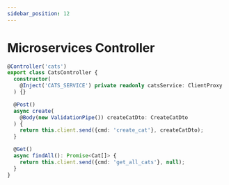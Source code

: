 ```yaml
---
sidebar_position: 12
---
```


# Microservices Controller


```ts
@Controller('cats')
export class CatsController {
  constructor(
    @Inject('CATS_SERVICE') private readonly catsService: ClientProxy
  ) {}

  @Post()
  async create(
    @Body(new ValidationPipe()) createCatDto: CreateCatDto
  ) {
    return this.client.send({cmd: 'create_cat'}, createCatDto);
  }

  @Get()
  async findAll(): Promise<Cat[]> {
    return this.client.send({cmd: 'get_all_cats'}, null);
  }
}
```